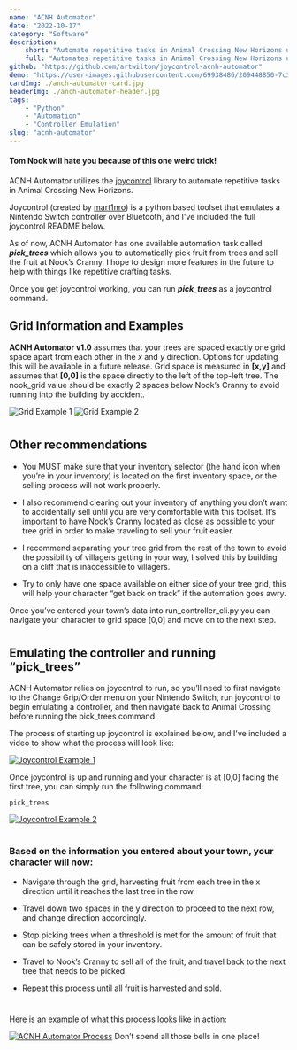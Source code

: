 ```yaml
---
name: "ACNH Automator"
date: "2022-10-17"
category: "Software"
description:
    short: "Automate repetitive tasks in Animal Crossing New Horizons using Python."
    full: "Automates repetitive tasks in Animal Crossing New Horizons using Python. The joycontrol library is used for emulating a Nintendo Switch controller over Bluetooth."
github: "https://github.com/artwilton/joycontrol-acnh-automator"
demo: "https://user-images.githubusercontent.com/69938486/209448850-7c3276af-3160-4889-8737-b6b62cb2f2e7.mp4"
cardImg: ./anch-automator-card.jpg
headerImg: ./anch-automator-header.jpg
tags:
    - "Python"
    - "Automation"
    - "Controller Emulation"
slug: "acnh-automator"
---
```


#### Tom Nook will hate you because of this one weird trick!

ACNH Automator utilizes the [joycontrol](https://github.com/mart1nro/joycontrol) library to automate repetitive tasks in Animal Crossing New Horizons.

Joycontrol (created by [mart1nro](https://github.com/mart1nro/)) is a python based toolset that emulates a Nintendo Switch controller over Bluetooth, and I've included the full joycontrol README below.

As of now, ACNH Automator has one available automation task called ***pick_trees*** which allows you to automatically pick fruit from trees and sell the fruit at Nook’s Cranny. I hope to design more features in the future to help with things like repetitive crafting tasks.

 Once you get joycontrol working, you can run ***pick_trees*** as a joycontrol command.

## Grid Information and Examples

**ACNH Automator v1.0** assumes that your trees are spaced exactly one grid space apart from each other in the *x* and *y* direction. Options for updating this will be available in a future release. Grid space is measured in **[x,y]** and assumes that **[0,0]** is the space directly to the left of the top-left tree. The nook_grid value should be exactly 2 spaces below Nook’s Cranny to avoid running into the building by accident.

![Grid Example 1](readme_assets/grid-example-01.jpg)
![Grid Example 2](readme_assets/grid-example-02.jpg)

#

## Other recommendations

- You MUST make sure that your inventory selector (the hand icon when you’re in your inventory) is located on the first inventory space, or the selling process will not work properly.

- I also recommend clearing out your inventory of anything you don’t want to accidentally sell until you are very comfortable with this toolset.
It’s important to have Nook’s Cranny located as close as possible to your tree grid in order to make traveling to sell your fruit easier.

- I recommend separating your tree grid from the rest of the town to avoid the possibility of villagers getting in your way, I solved this by building on a cliff that is inaccessible to villagers.

- Try to only have one space available on either side of your tree grid, this will help your character “get back on track” if the automation goes awry.

Once you’ve entered your town’s data into run_controller_cli.py you can navigate your character to grid space [0,0] and move on to the next step.

#

## Emulating the controller and running “pick_trees”

ACNH Automator relies on joycontrol to run, so you’ll need to first navigate to the Change Grip/Order menu on your Nintendo Switch, run joycontrol to begin emulating a controller, and then navigate back to Animal Crossing before running the pick_trees command.

The process of starting up joycontrol is explained below, and I've included a video to show what the process will look like:

[![Joycontrol Example 1](readme_assets/joycontrol-example-01.jpg)](https://youtu.be/abelJBKkvMg "Joycontrol Example 1 - Click to Watch")

Once joycontrol is up and running and your character is at [0,0] facing the first tree, you can simply run the following command:

```
pick_trees
```

[![Joycontrol Example 2](readme_assets/joycontrol-example-02.jpg)](https://youtu.be/MC1LuzBEf-4 "Joycontrol Example 2 - Click to Watch")

#

### Based on the information you entered about your town, your character will now:

- Navigate through the grid, harvesting fruit from each tree in the x direction until it reaches the last tree in the row.

- Travel down two spaces in the y direction to proceed to the next row, and change direction accordingly.

- Stop picking trees when a threshold is met for the amount of fruit that can be safely stored in your inventory.

- Travel to Nook’s Cranny to sell all of the fruit, and travel back to the next tree that needs to be picked.

- Repeat this process until all fruit is harvested and sold.

#
Here is an example of what this process looks like in action:

[![ACNH Automator Process](readme_assets/acnh-automator-process.jpg)](https://youtu.be/vURoaECIB4M "ACNH Automator Process - Click to Watch")
Don’t spend all those bells in one place!